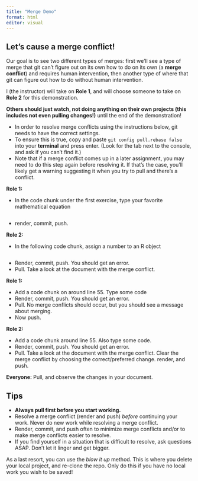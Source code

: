 ```yaml
---
title: "Merge Demo"
format: html
editor: visual
---
```



## Let's cause a merge conflict!

Our goal is to see two different types of merges: first we'll see a type of merge that git can't figure out on its own how to do on its own (a **merge conflict**) and requires human intervention, then another type of where that git can figure out how to do without human intervention.


I (the instructor) will take on **Role 1**, and will choose someone to take on **Role 2** for this demonstration. 

**Others should just watch, not doing anything on their own projects (this includes not even pulling changes!)** until the end of the demonstration!


-   In order to resolve merge conflicts using the instructions below, git needs to have the correct settings.
-   To ensure this is true, copy and paste `git config pull.rebase false` into your **terminal** and press enter. (Look for the tab next to the console, and ask if you can't find it.)
-   Note that if a merge conflict comes up in a later assignment, you may need to do this step again before resolving it. If that's the case, you'll likely get a warning suggesting it when you try to pull and there's a conflict.

**Role 1:**

-   In the code chunk under the first exercise, type your favorite mathematical equation

```r

```

-   render, commit, push.

**Role 2:**

-   In the following code chunk, assign a number to an R object

```r

```

-   Render, commit, push. You should get an error.
-   Pull. Take a look at the document with the merge conflict.

**Role 1:**

-   Add a code chunk on around line 55. Type some code
-   Render, commit, push. You should get an error.
-   Pull. No merge conflicts should occur, but you should see a message about merging.
-   Now push.








**Role 2:**

-   Add a code chunk around line 55. Also type some code.
-   Render, commit, push. You should get an error.
-   Pull. Take a look at the document with the merge conflict. Clear the merge conflict by choosing the correct/preferred change. render, and push.

**Everyone:** Pull, and observe the changes in your document.

## Tips

-   **Always pull first before you start working.**
-   Resolve a merge conflict (render and push) *before* continuing your work. Never do new work while resolving a merge conflict.
-   Render, commit, and push often to minimize merge conflicts and/or to make merge conflicts easier to resolve.
-   If you find yourself in a situation that is difficult to resolve, ask questions ASAP. Don't let it linger and get bigger.

As a last resort, you can use the *blow it up* method. This is where you delete your local project, and re-clone the repo. Only do this if you have no local work you wish to be saved!
